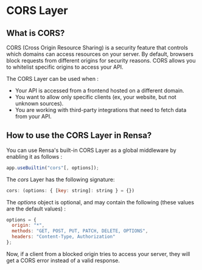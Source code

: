# CORS Layer

## What is CORS?

CORS (Cross Origin Resource Sharing) is a security feature that controls which domains can access resources on your server. By default, browsers block requests from different origins for security reasons. CORS allows you to whitelist specific origins to access your API.

The CORS Layer can be used when :
- Your API is accessed from a frontend hosted on a different domain.
- You want to allow only specific clients (ex, your website, but not unknown sources).
- You are working with third-party integrations that need to fetch data from your API.

## How to use the CORS Layer in Rensa?

You can use Rensa's built-in CORS Layer as a global middleware by enabling it as follows :
```js
app.useBuiltin("cors"[, options]);
```

The _cors_ Layer has the following signature:
```js
cors: (options: { [key: string]: string } = {})
```

The _options_ object is optional, and may contain the following (these values are the default values) :
```js
options = {
  origin: "*",
  methods: "GET, POST, PUT, PATCH, DELETE, OPTIONS",
  headers: "Content-Type, Authorization"
};
```

Now, if a client from a blocked origin tries to access your server, they will get a CORS error instead of a valid response.
